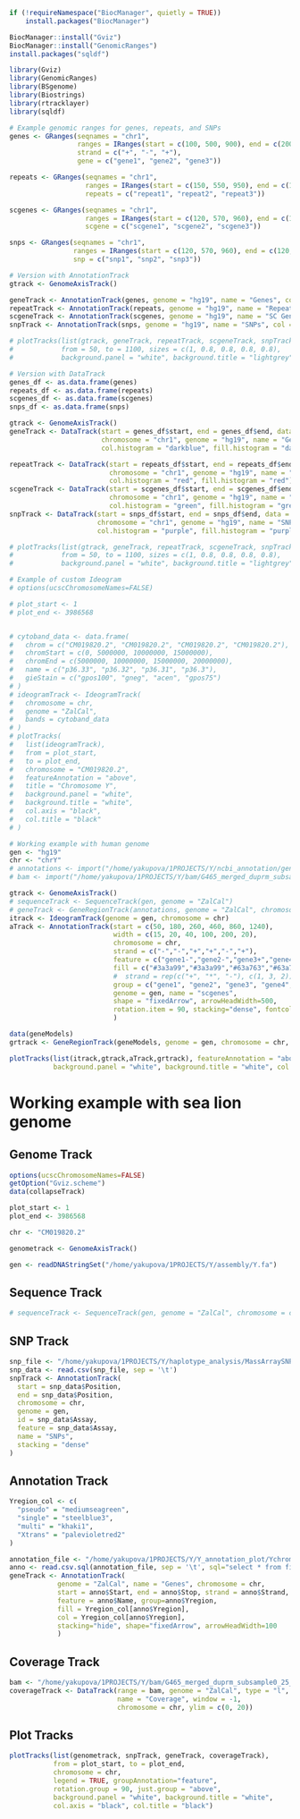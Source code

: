 ```r
if (!requireNamespace("BiocManager", quietly = TRUE))
    install.packages("BiocManager")

BiocManager::install("Gviz")
BiocManager::install("GenomicRanges")
install.packages("sqldf")
```
```r
library(Gviz)
library(GenomicRanges)
library(BSgenome)
library(Biostrings)
library(rtracklayer)
library(sqldf)
```



```r
# Example genomic ranges for genes, repeats, and SNPs
genes <- GRanges(seqnames = "chr1",
                 ranges = IRanges(start = c(100, 500, 900), end = c(200, 600, 1000)),
                 strand = c("+", "-", "+"),
                 gene = c("gene1", "gene2", "gene3"))

repeats <- GRanges(seqnames = "chr1",
                   ranges = IRanges(start = c(150, 550, 950), end = c(180, 580, 980)),
                   repeats = c("repeat1", "repeat2", "repeat3"))

scgenes <- GRanges(seqnames = "chr1",
                   ranges = IRanges(start = c(120, 570, 960), end = c(130, 580, 970)),
                   scgene = c("scgene1", "scgene2", "scgene3"))

snps <- GRanges(seqnames = "chr1",
                ranges = IRanges(start = c(120, 570, 960), end = c(120, 570, 960)),
                snp = c("snp1", "snp2", "snp3"))
```



```r
# Version with AnnotationTrack
gtrack <- GenomeAxisTrack()

geneTrack <- AnnotationTrack(genes, genome = "hg19", name = "Genes", col = "darkblue", fill = "darkblue")
repeatTrack <- AnnotationTrack(repeats, genome = "hg19", name = "Repeats", col = "red", fill = "red")
scgeneTrack <- AnnotationTrack(scgenes, genome = "hg19", name = "SC Genes", col = "green", fill = "green")
snpTrack <- AnnotationTrack(snps, genome = "hg19", name = "SNPs", col = "purple", fill = "purple", shape = "box")

# plotTracks(list(gtrack, geneTrack, repeatTrack, scgeneTrack, snpTrack), 
#            from = 50, to = 1100, sizes = c(1, 0.8, 0.8, 0.8, 0.8),
#            background.panel = "white", background.title = "lightgrey", col.axis = "black", col.title = "black")

```

```r
# Version with DataTrack
genes_df <- as.data.frame(genes)
repeats_df <- as.data.frame(repeats)
scgenes_df <- as.data.frame(scgenes)
snps_df <- as.data.frame(snps)

gtrack <- GenomeAxisTrack()
geneTrack <- DataTrack(start = genes_df$start, end = genes_df$end, data = rep(1, nrow(genes_df)),
                       chromosome = "chr1", genome = "hg19", name = "Genes", type = "hist", 
                       col.histogram = "darkblue", fill.histogram = "darkblue")

repeatTrack <- DataTrack(start = repeats_df$start, end = repeats_df$end, data = rep(1, nrow(repeats_df)),
                         chromosome = "chr1", genome = "hg19", name = "Repeats", type = "hist", 
                         col.histogram = "red", fill.histogram = "red")
scgeneTrack <- DataTrack(start = scgenes_df$start, end = scgenes_df$end, data = rep(1, nrow(scgenes_df)),
                         chromosome = "chr1", genome = "hg19", name = "SC Genes", type = "hist", 
                         col.histogram = "green", fill.histogram = "green")
snpTrack <- DataTrack(start = snps_df$start, end = snps_df$end, data = rep(1, nrow(snps_df)),
                      chromosome = "chr1", genome = "hg19", name = "SNPs", type = "hist", 
                      col.histogram = "purple", fill.histogram = "purple")

# plotTracks(list(gtrack, geneTrack, repeatTrack, scgeneTrack, snpTrack), 
#            from = 50, to = 1100, sizes = c(1, 0.8, 0.8, 0.8, 0.8), 
#            background.panel = "white", background.title = "lightgrey", col.axis = "black", col.title = "black")
```

```r
# Example of custom Ideogram
# options(ucscChromosomeNames=FALSE)

# plot_start <- 1
# plot_end <- 3986568


# cytoband_data <- data.frame(
#   chrom = c("CM019820.2", "CM019820.2", "CM019820.2", "CM019820.2"),
#   chromStart = c(0, 5000000, 10000000, 15000000),
#   chromEnd = c(5000000, 10000000, 15000000, 20000000),
#   name = c("p36.33", "p36.32", "p36.31", "p36.3"),
#   gieStain = c("gpos100", "gneg", "acen", "gpos75")
# )
# ideogramTrack <- IdeogramTrack(
#   chromosome = chr,
#   genome = "ZalCal",
#   bands = cytoband_data
# )
# plotTracks(
#   list(ideogramTrack),
#   from = plot_start,
#   to = plot_end,
#   chromosome = "CM019820.2",
#   featureAnnotation = "above",
#   title = "Chromosome Y",
#   background.panel = "white",
#   background.title = "white",
#   col.axis = "black",
#   col.title = "black"
# )
```

```r
# Working example with human genome
gen <- "hg19"
chr <- "chrY"
# annotations <- import("/home/yakupova/1PROJECTS/Y/ncbi_annotation/genomic.gff")
# bam <- import("/home/yakupova/1PROJECTS/Y/bam/G465_merged_duprm_subsample0_25_realigned.Y.bam")

gtrack <- GenomeAxisTrack()
# sequenceTrack <- SequenceTrack(gen, genome = "ZalCal")
# geneTrack <- GeneRegionTrack(annotations, genome = "ZalCal", chromosome = chr, name = "Genes")
itrack <- IdeogramTrack(genome = gen, chromosome = chr)
aTrack <- AnnotationTrack(start = c(50, 180, 260, 460, 860, 1240),
                          width = c(15, 20, 40, 100, 200, 20),
                          chromosome = chr,
                          strand = c("-","-","+","+","-","+"),
                          feature = c("gene1-","gene2-","gene3+","gene4+","gene5-","gene6+"),
                          fill = c("#3a3a99","#3a3a99","#63a763","#63a763","#3a3a99","#bfc237"),
                          #  strand = rep(c("+", "*", "-"), c(1, 3, 2)),
                          group = c("gene1", "gene2", "gene3", "gene4", "gene5", "gene6"),
                          genome = gen, name = "scgenes",
                          shape = "fixedArrow", arrowHeadWidth=500,
                          rotation.item = 90, stacking="dense", fontcolor.item = "black", featureAnnotation="above"
                          )

data(geneModels)
grtrack <- GeneRegionTrack(geneModels, genome = gen, chromosome = chr, name = "Gene Model")

plotTracks(list(itrack,gtrack,aTrack,grtrack), featureAnnotation = "above",  title="Chromosome Y",
           background.panel = "white", background.title = "white", col.axis = "black", col.title = "black")
```

# Working example with sea lion genome
## Genome Track
```r
options(ucscChromosomeNames=FALSE)
getOption("Gviz.scheme")
data(collapseTrack)

plot_start <- 1
plot_end <- 3986568 

chr <- "CM019820.2"

genometrack <- GenomeAxisTrack()

gen <- readDNAStringSet("/home/yakupova/1PROJECTS/Y/assembly/Y.fa")
```

## Sequence Track
```r
# sequenceTrack <- SequenceTrack(gen, genome = "ZalCal", chromosome = chr, name = "Sequence")
```

## SNP Track
```r
snp_file <- "/home/yakupova/1PROJECTS/Y/haplotype_analysis/MassArraySNPpositions.txt"
snp_data <- read.csv(snp_file, sep = '\t')
snpTrack <- AnnotationTrack(
  start = snp_data$Position,
  end = snp_data$Position,
  chromosome = chr,
  genome = gen,
  id = snp_data$Assay,
  feature = snp_data$Assay,
  name = "SNPs",
  stacking = "dense"
)
```

## Annotation Track
```r
Yregion_col <- c(
  "pseudo" = "mediumseagreen",
  "single" = "steelblue3",
  "multi" = "khaki1",
  "Xtrans" = "palevioletred2"
)

annotation_file <- "/home/yakupova/1PROJECTS/Y/Y_annotation_plot/Ychromsome_annotation_Rin.csv"
anno <- read.csv.sql(annotation_file, sep = '\t', sql="select * from file where gene_biotype != 'pseudogene'")
geneTrack <- AnnotationTrack(
            genome = "ZalCal", name = "Genes", chromosome = chr,
            start = anno$Start, end = anno$Stop, strand = anno$Strand,
            feature = anno$Name, group=anno$Yregion,
            fill = Yregion_col[anno$Yregion],
            col = Yregion_col[anno$Yregion],
            stacking="hide", shape="fixedArrow", arrowHeadWidth=100
            )
```

## Coverage Track
```r
bam <- "/home/yakupova/1PROJECTS/Y/bam/G465_merged_duprm_subsample0_25_realigned.Y.bam"
coverageTrack <- DataTrack(range = bam, genome = "ZalCal", type = "l",
                           name = "Coverage", window = -1,
                           chromosome = chr, ylim = c(0, 20))
```

## Plot Tracks
```r
plotTracks(list(genometrack, snpTrack, geneTrack, coverageTrack),
           from = plot_start, to = plot_end,
           chromosome = chr,
           legend = TRUE, groupAnnotation="feature",
           rotation.group = 90, just.group = "above",
           background.panel = "white", background.title = "white",
           col.axis = "black", col.title = "black")
```
